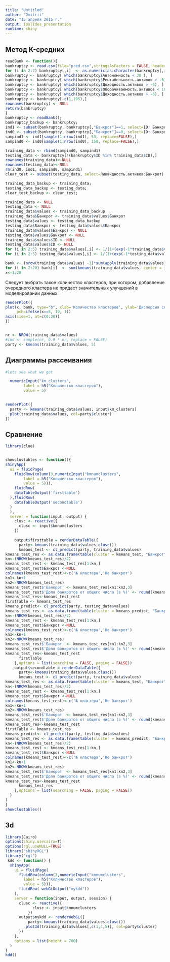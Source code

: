 ```yaml
---
title: "Untitled"
author: "Dmitrii"
date: "15 апреля 2015 г."
output: ioslides_presentation
runtime: shiny
---
```


## Метод K-средних
```r
readBank <- function(){
bankruptcy <- read.csv(file="pred.csv",stringsAsFactors = FALSE, header=TRUE, sep=";", dec= ".")
for (i in 2:7) bankruptcy[,i]  <- as.numeric(as.character(bankruptcy[,i]))
bankruptcy <- bankruptcy[ which(bankruptcy$Автономность < 30 ), ]
bankruptcy <- bankruptcy[ which(bankruptcy$Рентабельность.активов > -6), ]
bankruptcy <- bankruptcy[ which(bankruptcy$Доходность.активов > -6), ]
bankruptcy <- bankruptcy[ which(bankruptcy$Оборачиваемость.активов < 10), ]
bankruptcy <- bankruptcy[ which(bankruptcy$Доходность.активов > -6), ]
bankruptcy <- bankruptcy[-c(1,195),]
rownames(bankruptcy) <- NULL
return(bankruptcy)
}
bankruptcy <- readBank();
bankruptcy_backup <- bankruptcy;
ind1 <- subset(bankruptcy, bankruptcy[,"Банкрот"]==1, select=ID: Банкрот)
ind0 <- subset(bankruptcy, bankruptcy[,"Банкрот"]==0, select=ID: Банкрот)
sampind1 <- ind1[sample(1:nrow(ind1), 53, replace=FALSE),]
sampind0 <- ind0[sample(1:nrow(ind0), 158, replace=FALSE),]

training_data <- rbind(sampind0, sampind1)
testing_data <- bankruptcy[!(bankruptcy$ID %in% training_data$ID),]
rownames(training_data)<-NULL
rownames(testing_data)<-NULL
rm(ind0, ind1, sampind0, sampind1)
clear_test <- subset(testing_data, select=Ликвидность.активов:Банкрот)

training_data_backup <- training_data;
testing_data_backup <- testing_data;
clear_test_backup <- clear_test;

training_data <- NULL
testing_data <- NULL
training_data$values <- training_data_backup
training_data$Банкрот <- training_data$values$Банкрот
testing_data$values <- testing_data_backup
testing_data$Банкрот <- testing_data$values$Банкрот
training_data$values$Банкрот <- NULL
testing_data$values$Банкрот <- NULL
training_data$values$ID <- NULL
testing_data$values$ID <- NULL
for (i in 2:5) training_data$values[,i] <- 1/(1+(exp(-1*training_data$values[,i])))
for (i in 2:5) testing_data$values[,i] <- 1/(1+(exp(-1*testing_data$values[,i])))

bank <- (nrow(training_data$values) -1)*sum(apply(training_data$values, 2,var))
for (i in 2:20) bank[i]  <- sum(kmeans(training_data$values, center = i)$withinss)
x<-1:20
```

Следует выбрать такое количество кластеров, при котором, добавление очередного кластера не придаст значительных улучшений в моделировании данных. 

```r
renderPlot({
plot(x, bank, type="b", xlab='Количество кластеров', ylab='Дисперсия случайной величины', col=ifelse(x==5, "red", "black"),
     pch=ifelse(x==5, 19, 1))
axis(side=1, at=c(0:20))
})


nr <- NROW(training_data$values)
#ind <- sample(nr, 0.9 * nr, replace = FALSE)
party <- kmeans(training_data$values, 5)
```

## Диаграммы рассеивания
```r

#lets see what we got

  numericInput("km_clusters", 
        label = h5("Количество кластеров"), 
        value = 5)
  

renderPlot({
  party <- kmeans(training_data$values, input$km_clusters)
  plot(training_data$values, col=party$cluster)
})
```

## Сравнение


```r
library(clue)


showclustables <- function(){
shinyApp(
  ui = fluidPage(
    fluidRow(column(3,numericInput("kmnumclusters", 
        label = h5("Количество кластеров"), 
        value = 5))),
    fluidRow(
    dataTableOutput('firsttable')
  ),fluidRow(
    dataTableOutput('secondtable')
  )
  ),
  server = function(input, output) {
    clusc <- reactive({
      clusc <- input$kmnumclusters
    })
    
    output$firsttable = renderDataTable({
      party<-kmeans(training_data$values,clusc())
      kmeans_test <- cl_predict(party, training_data$values)
kmeans_test_res <- as.data.frame(table(cluster = kmeans_test, "Банкрот" = training_data$Банкрот))
kn<-(NROW(kmeans_test_res)/2)
kmeans_test_rest <- kmeans_test_res[1:kn,]
kmeans_test_rest$Банкрот <-NULL
colnames(kmeans_test_rest)<-c('№ кластера','Не банкрот')
kn1<-kn+1
kn2<-NROW(kmeans_test_res)
kmeans_test_rest$'Банкрот' <- kmeans_test_res[kn1:kn2,3]
kmeans_test_rest$'Доля банкротов от общего числа (в %)' <- round(kmeans_test_rest$'Банкрот'/(kmeans_test_rest$'Не банкрот' + kmeans_test_rest$'Банкрот')*100,digits=2)
kmeans_test_res<-kmeans_test_rest
firstTable <- kmeans_test_res
kmeans_predict<- cl_predict(party, testing_data$values)
kmeans_test_res <- as.data.frame(table(cluster = kmeans_predict, "Банкрот" = testing_data$Банкрот))
kn<-(NROW(kmeans_test_res)/2)
kmeans_test_rest <- kmeans_test_res[1:kn,]
kmeans_test_rest$Банкрот <-NULL
colnames(kmeans_test_rest)<-c('№ кластера','Не банкрот')
kn1<-kn+1
kn2<-NROW(kmeans_test_res)
kmeans_test_rest$'Банкрот' <- kmeans_test_res[kn1:kn2,3]
kmeans_test_rest$'Доля банкротов от общего числа (в %)' <- round(kmeans_test_rest$'Банкрот'/(kmeans_test_rest$'Не банкрот' + kmeans_test_rest$'Банкрот')*100,digits=2)
kmeans_test_res<-kmeans_test_rest
      firstTable
    },options = list(searching = FALSE, paging = FALSE))
    output$secondtable = renderDataTable({
      party<-kmeans(training_data$values,clusc())
      kmeans_test <- cl_predict(party, training_data$values)
kmeans_test_res <- as.data.frame(table(cluster = kmeans_test, "Банкрот" = training_data$Банкрот))
kn<-(NROW(kmeans_test_res)/2)
kmeans_test_rest <- kmeans_test_res[1:kn,]
kmeans_test_rest$Банкрот <-NULL
colnames(kmeans_test_rest)<-c('№ кластера','Не банкрот')
kn1<-kn+1
kn2<-NROW(kmeans_test_res)
kmeans_test_rest$'Банкрот' <- kmeans_test_res[kn1:kn2,3]
kmeans_test_rest$'Доля банкротов от общего числа (в %)' <- round(kmeans_test_rest$'Банкрот'/(kmeans_test_rest$'Не банкрот' + kmeans_test_rest$'Банкрот')*100,digits=2)
kmeans_test_res<-kmeans_test_rest
firstTable <- kmeans_test_res
kmeans_predict<- cl_predict(party, testing_data$values)
kmeans_test_res <- as.data.frame(table(cluster = kmeans_predict, "Банкрот" = testing_data$Банкрот))
kn<-(NROW(kmeans_test_res)/2)
kmeans_test_rest <- kmeans_test_res[1:kn,]
kmeans_test_rest$Банкрот <-NULL
colnames(kmeans_test_rest)<-c('№ кластера','Не банкрот')
kn1<-kn+1
kn2<-NROW(kmeans_test_res)
kmeans_test_rest$'Банкрот' <- kmeans_test_res[kn1:kn2,3]
kmeans_test_rest$'Доля банкротов от общего числа (в %)' <- round(kmeans_test_rest$'Банкрот'/(kmeans_test_rest$'Не банкрот' + kmeans_test_rest$'Банкрот')*100,digits=2)
kmeans_test_res<-kmeans_test_rest
      kmeans_test_res
    },options = list(searching = FALSE, paging = FALSE))
  }
)
}
showclustables()
```

## 3d

```r
library(Cairo)
options(shiny.usecairo=T)
options(rgl.useNULL=TRUE)
library("shinyRGL")
library("rgl")
 kdd <- function() {
  shinyApp(
    ui = fluidPage(
      fluidRow(column(3,numericInput("kmnumclusters", 
        label = h5("Количество кластеров"), 
        value = 5))),
      fluidRow( webGLOutput("mykdd"))     
    ),
    server = function(input, output, session) {
      clusc <- reactive({
            clusc <- input$kmnumclusters
          })
      output$mykdd <- renderWebGL({
          party<-kmeans(training_data$values,clusc())
         plot3d(training_data$values[,c(1,4,5)], col=party$cluster)
      })
    },
    options = list(height = 700)
  )
}
kdd()
```
